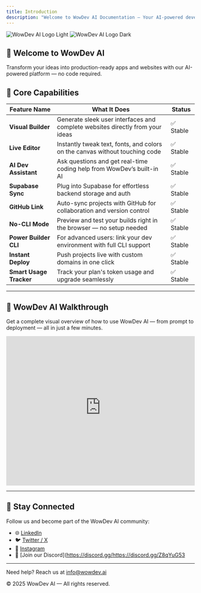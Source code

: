 ```yaml
---
title: Introduction
description: "Welcome to WowDev AI Documentation — Your AI-powered development companion"
---
```


<img
  className="block dark:hidden"
  src="https://i.ibb.co/zWZbN5tv/logo-4X.png"
  alt="WowDev AI Logo Light"
/>
<img
  className="hidden dark:block"
  src="https://i.ibb.co/zWZbN5tv/logo-4X.png"
  alt="WowDev AI Logo Dark"
/>

## 👋 Welcome to WowDev AI

Transform your ideas into production-ready apps and websites with our AI-powered platform — no code required.


## 🚀 Core Capabilities

| **Feature Name**           | **What It Does**                                                                 | **Status**         |
|----------------------------|-----------------------------------------------------------------------------------|--------------------|
| **Visual Builder**         | Generate sleek user interfaces and complete websites directly from your ideas     | ✅ Stable           |
| **Live Editor**            | Instantly tweak text, fonts, and colors on the canvas without touching code       | ✅ Stable           |
| **AI Dev Assistant**       | Ask questions and get real-time coding help from WowDev’s built-in AI              | ✅ Stable           |
| **Supabase Sync**          | Plug into Supabase for effortless backend storage and auth                         | ✅ Stable           |
| **GitHub Link**            | Auto-sync projects with GitHub for collaboration and version control               | ✅ Stable           |
| **No-CLI Mode**            | Preview and test your builds right in the browser — no setup needed                | ✅ Stable           |
| **Power Builder CLI**      | For advanced users: link your dev environment with full CLI support                | ✅ Stable           |
| **Instant Deploy**         | Push projects live with custom domains in one click                               | ✅ Stable           |
| **Smart Usage Tracker**    | Track your plan's token usage and upgrade seamlessly                              | ✅ Stable           |

---

## 🎥 WowDev AI Walkthrough

Get a complete visual overview of how to use WowDev AI — from prompt to deployment — all in just a few minutes.

<iframe
  width="100%"
  height="400"
  src="https://firebasestorage.googleapis.com/v0/b/drodel-chat.appspot.com/o/video%2FWowdev%20ai%20walkthrough%20video%20.mp4?alt=media&token=3a0a31ff-8fa9-4377-a9bb-c994e22bf7d6"
  title="WowDev AI Walkthrough"
  frameborder="0"
  allowfullscreen
></iframe>

---


## 🔗 Stay Connected

Follow us and become part of the WowDev AI community:

- 🌐 [LinkedIn](https://www.linkedin.com/company/wowdevai/?viewAsMember=true)
- 🐦 [Twitter / X](https://x.com/wowdev_ai)
- 📸 [Instagram](https://www.instagram.com/wowdevai?utm_source=ig_web_button_share_sheet&igsh=ZDNlZDc0MzIxNw==)
- 💬 [Join our Discord](https://discord.gg/https://discord.gg/Z8qYuG53

---

Need help? Reach us at [info@wowdev.ai](mailto:info@wowdev.ai)

© 2025 WowDev AI — All rights reserved.
